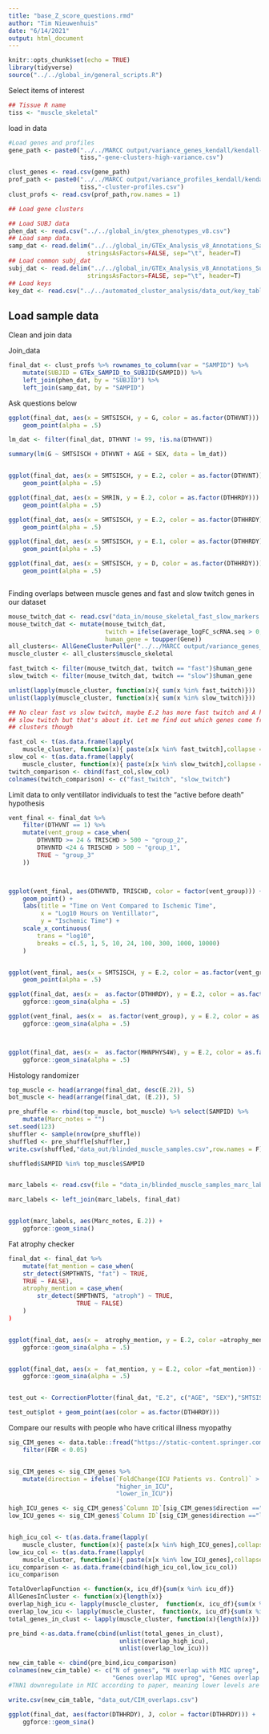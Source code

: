 ```yaml
---
title: "base_Z_score_questions.rmd"
author: "Tim Nieuwenhuis"
date: "6/14/2021"
output: html_document
---
```


```r
knitr::opts_chunk$set(echo = TRUE)
library(tidyverse)
source("../../global_in/general_scripts.R")
```

Select items of interest
```r
## Tissue R name
tiss <- "muscle_skeletal"
```

load in data
```r

#Load genes and profiles
gene_path <- paste0("../../MARCC output/variance_genes_kendall/kendall-",
                    tiss,"-gene-clusters-high-variance.csv")

clust_genes <- read.csv(gene_path)
prof_path <- paste0("../../MARCC output/variance_profiles_kendall/kendall-",
                    tiss,"-cluster-profiles.csv")
clust_profs <- read.csv(prof_path,row.names = 1)

## Load gene clusters

## Load SUBJ data
phen_dat <- read.csv("../../global_in/gtex_phenotypes_v8.csv")
## Load samp data.
samp_dat <- read.delim("../../global_in/GTEx_Analysis_v8_Annotations_SampleAttributesDS.txt", fill=T,
                      stringsAsFactors=FALSE, sep="\t", header=T)
## Load common subj_dat
subj_dat <- read.delim("../../global_in/GTEx_Analysis_v8_Annotations_SubjectPhenotypesDS.txt", fill=T,
                      stringsAsFactors=FALSE, sep="\t", header=T)
## Load keys 
key_dat <- read.csv("../../automated_cluster_analysis/data_out/key_table.csv")
```


## Load sample data

Clean and join data


Join_data
```r
final_dat <- clust_profs %>% rownames_to_column(var = "SAMPID") %>%
    mutate(SUBJID = GTEx_SAMPID_to_SUBJID(SAMPID)) %>%
    left_join(phen_dat, by = "SUBJID") %>%
    left_join(samp_dat, by = "SAMPID") 

```

Ask questions below
```r
ggplot(final_dat, aes(x = SMTSISCH, y = G, color = as.factor(DTHVNT))) +
    geom_point(alpha = .5)

lm_dat <- filter(final_dat, DTHVNT != 99, !is.na(DTHVNT))

summary(lm(G ~ SMTSISCH + DTHVNT + AGE + SEX, data = lm_dat))


ggplot(final_dat, aes(x = SMTSISCH, y = E.2, color = as.factor(DTHVNT))) +
    geom_point(alpha = .5)

ggplot(final_dat, aes(x = SMRIN, y = E.2, color = as.factor(DTHHRDY))) +
    geom_point(alpha = .5)

ggplot(final_dat, aes(x = SMTSISCH, y = E.2, color = as.factor(DTHHRDY))) +
    geom_point(alpha = .5)

ggplot(final_dat, aes(x = SMTSISCH, y = E.1, color = as.factor(DTHHRDY))) +
    geom_point(alpha = .5)

ggplot(final_dat, aes(x = SMTSISCH, y = D, color = as.factor(DTHHRDY))) +
    geom_point(alpha = .5)



```
Finding overlaps between muscle genes and fast and slow twitch genes in our
dataset
```r
mouse_twitch_dat <- read.csv("data_in/mouse_skeletal_fast_slow_markers.csv")
mouse_twitch_dat <- mutate(mouse_twitch_dat,
                           twitch = ifelse(average_logFC_scRNA.seq > 0, "fast", "slow"),
                           human_gene = toupper(Gene))
all_clusters<- AllGeneClusterPuller("../../MARCC output/variance_genes_kendall/")
muscle_cluster <- all_clusters$muscle_skeletal

fast_twitch <- filter(mouse_twitch_dat, twitch == "fast")$human_gene
slow_twitch <- filter(mouse_twitch_dat, twitch == "slow")$human_gene

unlist(lapply(muscle_cluster, function(x){ sum(x %in% fast_twitch)}))
unlist(lapply(muscle_cluster, function(x){ sum(x %in% slow_twitch)}))

## No clear fast vs slow twitch, maybe E.2 has more fast twitch and A has more
## slow twitch but that's about it. Let me find out which genes come from which
## clusters though

fast_col <- t(as.data.frame(lapply(
    muscle_cluster, function(x){ paste(x[x %in% fast_twitch],collapse = "; ")})))
slow_col <- t(as.data.frame(lapply(
    muscle_cluster, function(x){ paste(x[x %in% slow_twitch],collapse = "; ")})))
twitch_comparison <- cbind(fast_col,slow_col)
colnames(twitch_comparison) <- c("fast_twitch", "slow_twitch")
```
Limit data to only ventillator individuals to test the "active before death" hypothesis

```r

vent_final <- final_dat %>%
    filter(DTHVNT == 1) %>%
    mutate(vent_group = case_when(
        DTHVNTD >= 24 & TRISCHD > 500 ~ "group_2",
        DTHVNTD <24 & TRISCHD > 500 ~ "group_1",
        TRUE ~ "group_3"
    ))



ggplot(vent_final, aes(DTHVNTD, TRISCHD, color = factor(vent_group))) +
    geom_point() +
    labs(title = "Time on Vent Compared to Ischemic Time",
         x = "Log10 Hours on Ventillator",
         y = "Ischemic Time") +
    scale_x_continuous(
        trans = "log10",
        breaks = c(.5, 1, 5, 10, 24, 100, 300, 1000, 10000)
    )


ggplot(vent_final, aes(x = SMTSISCH, y = E.2, color = as.factor(vent_group))) +
    geom_point(alpha = .5)

ggplot(final_dat, aes(x =  as.factor(DTHHRDY), y = E.2, color = as.factor(DTHHRDY))) +
    ggforce::geom_sina(alpha = .5)

ggplot(vent_final, aes(x =  as.factor(vent_group), y = E.2, color = as.factor(vent_group))) +
    ggforce::geom_sina(alpha = .5)



ggplot(final_dat, aes(x =  as.factor(MHNPHYS4W), y = E.2, color = as.factor(MHNPHYS4W), shape = as.factor(DTHHRDY))) +
    ggforce::geom_sina(alpha = .5)


```

Histology randomizer
```r
top_muscle <- head(arrange(final_dat, desc(E.2)), 5)
bot_muscle <- head(arrange(final_dat, (E.2)), 5)

pre_shuffle <- rbind(top_muscle, bot_muscle) %>% select(SAMPID) %>%
    mutate(Marc_notes = "")
set.seed(123)
shuffler <- sample(nrow(pre_shuffle))
shuffled <- pre_shuffle[shuffler,]
write.csv(shuffled,"data_out/blinded_muscle_samples.csv",row.names = F)

shuffled$SAMPID %in% top_muscle$SAMPID


marc_labels <- read.csv(file = "data_in/blinded_muscle_samples_marc_labeled.csv")

marc_labels <- left_join(marc_labels, final_dat)


ggplot(marc_labels, aes(Marc_notes, E.2)) +
    ggforce::geom_sina()

```

Fat atrophy checker

```r
final_dat <- final_dat %>%
    mutate(fat_mention = case_when(
    str_detect(SMPTHNTS, "fat") ~ TRUE,
    TRUE ~ FALSE),
    atrophy_mention = case_when(
        str_detect(SMPTHNTS, "atroph") ~ TRUE,
                   TRUE ~ FALSE)
    )
)


ggplot(final_dat, aes(x =  atrophy_mention, y = E.2, color =atrophy_mention)) +
    ggforce::geom_sina(alpha = .5)


ggplot(final_dat, aes(x =  fat_mention, y = E.2, color =fat_mention)) +
    ggforce::geom_sina(alpha = .5)


test_out <- CorrectionPlotter(final_dat, "E.2", c("AGE", "SEX"),"SMTSISCH")

test_out$plot + geom_point(aes(color = as.factor(DTHHRDY)))
```

Compare our results with people who have critical illness myopathy

```r
sig_CIM_genes <- data.table::fread("https://static-content.springer.com/esm/art%3A10.1186%2Fs13395-019-0194-1/MediaObjects/13395_2019_194_MOESM2_ESM.txt") %>%
    filter(FDR < 0.05)


sig_CIM_genes <- sig_CIM_genes %>%
    mutate(direction = ifelse(`FoldChange(ICU Patients vs. Control)` > 0,
                              "higher_in_ICU",
                              "lower_in_ICU"))

high_ICU_genes <- sig_CIM_genes$`Column ID`[sig_CIM_genes$direction =="higher_in_ICU"]
low_ICU_genes <- sig_CIM_genes$`Column ID`[sig_CIM_genes$direction =="lower_in_ICU"]


high_icu_col <- t(as.data.frame(lapply(
    muscle_cluster, function(x){ paste(x[x %in% high_ICU_genes],collapse = "; ")})))
low_icu_col <- t(as.data.frame(lapply(
    muscle_cluster, function(x){ paste(x[x %in% low_ICU_genes],collapse = "; ")})))
icu_comparison <- as.data.frame(cbind(high_icu_col,low_icu_col))
icu_comparison

TotalOverlapFunction <- function(x, icu_df){sum(x %in% icu_df)}
AllGenesInCluster <- function(x){length(x)}
overlap_high_icu <- lapply(muscle_cluster,  function(x, icu_df){sum(x %in% high_ICU_genes)})
overlap_low_icu <- lapply(muscle_cluster,  function(x, icu_df){sum(x %in% low_ICU_genes)})
total_genes_in_clust <- lapply(muscle_cluster, function(x){length(x)})

pre_bind <-as.data.frame(cbind(unlist(total_genes_in_clust),
                               unlist(overlap_high_icu),
                               unlist(overlap_low_icu)))

new_cim_table <- cbind(pre_bind,icu_comparison)
colnames(new_cim_table) <- c("N of genes", "N overlap with MIC upreg", "N overlap MIC downreg",
                             "Genes overlap MIC upreg", "Genes overlap MIC downreg")
#TNN1 downregulate in MIC according to paper, meaning lower levels are associated with MIC

write.csv(new_cim_table, "data_out/CIM_overlaps.csv")


```

```r
ggplot(final_dat, aes(factor(DTHHRDY), J, color = factor(DTHHRDY))) +
    ggforce::geom_sina()
```

